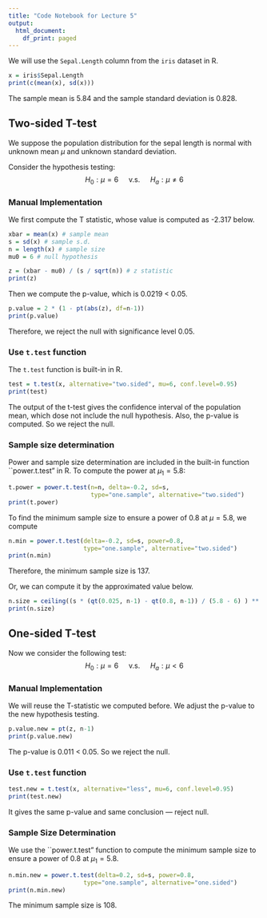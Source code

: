 ```yaml
---
title: "Code Notebook for Lecture 5"
output:
  html_document:
    df_print: paged
---
```


We will use the ``Sepal.Length`` column from the ``iris`` dataset in R. 

```r
x = iris$Sepal.Length 
print(c(mean(x), sd(x)))
```
The sample mean is 5.84 and the sample standard deviation is 0.828.

## Two-sided T-test
We suppose the population distribution for the sepal length is normal with unknown mean $\mu$ and unknown standard deviation. 

Consider the hypothesis testing: 
$$H_0: \mu = 6\quad\text{ v.s. }\quad H_a:\mu\neq 6$$

### Manual Implementation
We first compute the T statistic, whose value is computed as -2.317 below.
```r
xbar = mean(x) # sample mean
s = sd(x) # sample s.d.
n = length(x) # sample size
mu0 = 6 # null hypothesis 

z = (xbar - mu0) / (s / sqrt(n)) # z statistic
print(z)
```

Then we compute the p-value, which is 0.0219 < 0.05. 
```r
p.value = 2 * (1 - pt(abs(z), df=n-1))
print(p.value)
```
Therefore, we reject the null with significance level 0.05.

### Use ``t.test`` function
The ``t.test`` function is built-in in R.
```r
test = t.test(x, alternative="two.sided", mu=6, conf.level=0.95)
print(test)
```
The output of the t-test gives the confidence interval of the population mean, which dose not include the null hypothesis. Also, the p-value is computed. So we reject the null. 

### Sample size determination
Power and sample size determination are included in the built-in function ``power.t.test" in R. To compute the power at $\mu_1=5.8$:
```r
t.power = power.t.test(n=n, delta=-0.2, sd=s, 
                       type="one.sample", alternative="two.sided")
print(t.power)
```


To find the minimum sample size to ensure a power of 0.8 at $\mu=5.8$, we compute

```r
n.min = power.t.test(delta=-0.2, sd=s, power=0.8, 
                     type="one.sample", alternative="two.sided")
print(n.min)
```
Therefore, the minimum sample size is 137.

Or, we can compute it by the approximated value below.
```r
n.size = ceiling((s * (qt(0.025, n-1) - qt(0.8, n-1)) / (5.8 - 6) ) ** 2)
print(n.size)
```


## One-sided T-test

Now we consider the following test: 
$$H_0: \mu = 6\quad\text{ v.s. }\quad H_a:\mu < 6$$

### Manual Implementation

We will reuse the T-statistic we computed before. We adjust the p-value to the new hypothesis testing.
```r
p.value.new = pt(z, n-1)
print(p.value.new)
```
The p-value is 0.011 < 0.05. So we reject the null. 

### Use ``t.test`` function 
```r
test.new = t.test(x, alternative="less", mu=6, conf.level=0.95)
print(test.new)
```

It gives the same p-value and same conclusion --- reject null. 

### Sample Size Determination
We use the ``power.t.test" function to compute the minimum sample size to ensure a power of 0.8 at $\mu_1=5.8$.
```r
n.min.new = power.t.test(delta=0.2, sd=s, power=0.8, 
                     type="one.sample", alternative="one.sided")
print(n.min.new)
```

The minimum sample size is 108.